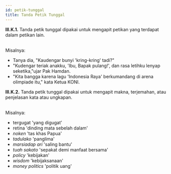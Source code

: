 ```yaml
---
id: petik-tunggal
title: Tanda Petik Tunggal
---
```


<div style={{ padding: '20px', color: 'black', backgroundColor: '#dbfaf4' }}>
<b>III.K.1.</b> Tanda petik tunggal dipakai untuk mengapit petikan yang terdapat dalam petikan lain.
</div>
<br />

Misalnya:

- Tanya dia, "Kaudengar bunyi 'kring-kring' tadi?"
- "Kudengar teriak anakku, 'Ibu, Bapak pulang!', dan rasa letihku lenyap seketika,"ujar Pak Hamdan.
- "Kita bangga karena lagu 'Indonesia Raya' berkumandang di arena olimpiade itu," kata Ketua KONI.

<div style={{ padding: '20px', color: 'black', backgroundColor: '#dbfaf4' }}>
<b>III.K.2.</b> Tanda petik tunggal dipakai untuk mengapit makna, terjemahan, atau penjelasan kata atau ungkapan.
</div>
<br />

Misalnya:

- tergugat 'yang digugat'
- retina 'dinding mata sebelah dalam'
- *noken* 'tas khas Papua'
- *tadulako* 'panglima'
- *marsiadap ari* 'saling bantu'
- *tuah sakato* 'sepakat demi manfaat bersama'
- *policy* 'kebijakan'
- *wisdom* 'kebijaksanaan'
- *money politics* 'politik uang'
